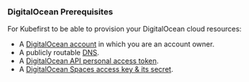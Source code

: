 ### DigitalOcean Prerequisites

For Kubefirst to be able to provision your DigitalOcean cloud resources:

- A [DigitalOcean account](https://cloud.digitalocean.com/registrations/new) in which you are an account owner.
- A publicly routable [DNS](https://docs.digitalocean.com/tutorials/dns-registrars/).
- A [DigitalOcean API personal access token](https://cloud.digitalocean.com/account/api/tokens).
- A [DigitalOcean Spaces access key & its secret](https://cloud.digitalocean.com/account/api/spaces).
